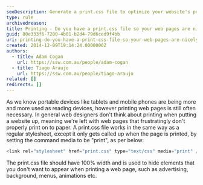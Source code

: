 ```yaml
---
seoDescription: Generate a print.css file to optimize your website's printing experience, ensuring a nicely printable version of your web pages.
type: rule
archivedreason:
title: Printing - Do you have a print.css file so your web pages are nicely printable?
guid: 80e333f6-7200-4b01-b2d4-79d6ced9f4bb
uri: printing-do-you-have-a-print-css-file-so-your-web-pages-are-nicely-printable
created: 2014-12-09T19:14:24.0000000Z
authors:
  - title: Adam Cogan
    url: https://ssw.com.au/people/adam-cogan
  - title: Tiago Araujo
    url: https://ssw.com.au/people/tiago-araujo
related: []
redirects: []
---
```


As we know portable devices like tablets and mobile phones are being more and more used as reading devices, however printing web pages is still often necessary. In general web designers don't think about printing when putting a website up, meaning we're left with web pages that frustratingly don't properly print on to paper.
A print.css file works in the same way as a regular stylesheet, except it only gets called up when the page is printed, by setting the command media to be "print", as per below:

```cs
<link rel="stylesheet" href="print.css" type="text/css" media="print" />
```

The print.css file should have 100% width and is used to hide elements that you don't want to appear when printing a web page, such as advertising, background, menus, animations etc.